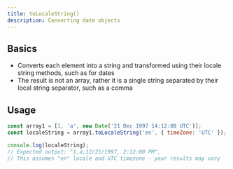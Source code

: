 ```yaml
---
title: toLocaleString()
description: Converting date objects
---
```


## Basics

- Converts each element into a string and transformed using their locale string methods, such as for dates
- The result is not an array, rather it is a single string separated by their local string separator, such as a comma

## Usage

```js
const array1 = [1, 'a', new Date('21 Dec 1997 14:12:00 UTC')];
const localeString = array1.toLocaleString('en', { timeZone: 'UTC' });

console.log(localeString);
// Expected output: "1,a,12/21/1997, 2:12:00 PM",
// This assumes "en" locale and UTC timezone - your results may vary
```
